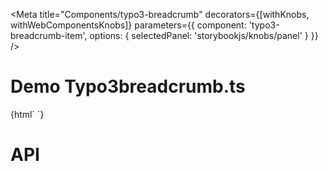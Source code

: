
<Meta
  title="Components/typo3-breadcrumb"
  decorators={[withKnobs, withWebComponentsKnobs]}
  parameters={{ component: 'typo3-breadcrumb-item', options: { selectedPanel: 'storybookjs/knobs/panel' } }}
  />

# Demo Typo3breadcrumb.ts

<Preview>
    <Story name="Basic breadcrumb Item" height="220px">
    {html`
        <typo3-breadcrumb-item title="Basic breadcrumb item"></typo3-breadcrumb-item>
        <typo3-breadcrumb-item title="Breadcrumb item with Link" link="http://www.example.test"></typo3-breadcrumb-item>
        <typo3-breadcrumb-item active title="Active breadcrumb item"></typo3-breadcrumb-item>
    `}
    </Story>
</Preview>

# API

<Props of="typo3-breadcrumb-item" />
